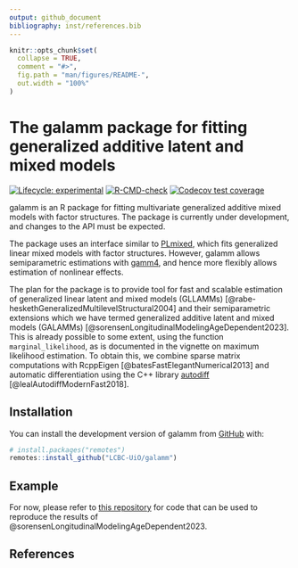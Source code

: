 ```yaml
---
output: github_document
bibliography: inst/references.bib
---
```


<!-- README.md is generated from README.Rmd. Please edit that file -->

```r
knitr::opts_chunk$set(
  collapse = TRUE,
  comment = "#>",
  fig.path = "man/figures/README-",
  out.width = "100%"
)
```

# The galamm package for fitting generalized additive latent and mixed models

<!-- badges: start -->
[![Lifecycle: experimental](https://img.shields.io/badge/lifecycle-experimental-orange.svg)](https://lifecycle.r-lib.org/articles/stages.html#experimental)
[![R-CMD-check](https://github.com/LCBC-UiO/galamm/actions/workflows/R-CMD-check.yaml/badge.svg)](https://github.com/LCBC-UiO/galamm/actions/workflows/R-CMD-check.yaml)
[![Codecov test coverage](https://codecov.io/gh/LCBC-UiO/galamm/branch/main/graph/badge.svg)](https://app.codecov.io/gh/LCBC-UiO/galamm?branch=main)
<!-- badges: end -->

galamm is an R package for fitting multivariate generalized additive mixed models with factor structures. The package is currently under development, and changes to the API must be expected. 

The package uses an interface similar to [PLmixed](https://cran.r-project.org/package=PLmixed), which fits generalized linear mixed models with factor structures. However, galamm allows semiparametric estimations with [gamm4](https://cran.r-project.org/package=gamm4), and hence more flexibly allows estimation of nonlinear effects.

The plan for the package is to provide tool for fast and scalable estimation of generalized linear latent and mixed models (GLLAMMs) [@rabe-heskethGeneralizedMultilevelStructural2004] and their semiparametric extensions which we have termed generalized additive latent and mixed models (GALAMMs) [@sorensenLongitudinalModelingAgeDependent2023]. This is already possible to some extent, using the function `marginal_likelihood`, as is documented in the vignette on maximum likelihood estimation. To obtain this, we combine sparse matrix computations with RcppEigen [@batesFastElegantNumerical2013] and automatic differentiation using the C++ library [autodiff](https://autodiff.github.io/) [@lealAutodiffModernFast2018].

## Installation

You can install the development version of galamm from [GitHub](https://github.com/) with:

``` r
# install.packages("remotes")
remotes::install_github("LCBC-UiO/galamm")
```
## Example

For now, please refer to [this repository](https://github.com/LCBC-UiO/galamm-scripts) for code that can be used to reproduce the results of @sorensenLongitudinalModelingAgeDependent2023.

## References
